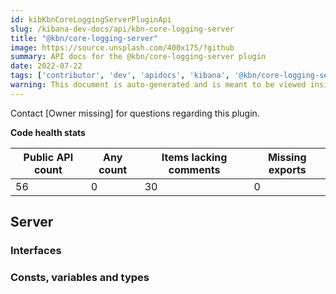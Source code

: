 ```yaml
---
id: kibKbnCoreLoggingServerPluginApi
slug: /kibana-dev-docs/api/kbn-core-logging-server
title: "@kbn/core-logging-server"
image: https://source.unsplash.com/400x175/?github
summary: API docs for the @kbn/core-logging-server plugin
date: 2022-07-22
tags: ['contributor', 'dev', 'apidocs', 'kibana', '@kbn/core-logging-server']
warning: This document is auto-generated and is meant to be viewed inside our experimental, new docs system. Reach out in #docs-engineering for more info.
---
```




Contact [Owner missing] for questions regarding this plugin.

**Code health stats**

| Public API count  | Any count | Items lacking comments | Missing exports |
|-------------------|-----------|------------------------|-----------------|
| 56 | 0 | 30 | 0 |

## Server

### Interfaces
<DocDefinitionList data={kbnCoreLoggingServerObj.server.interfaces}/>

### Consts, variables and types
<DocDefinitionList data={kbnCoreLoggingServerObj.server.misc}/>

